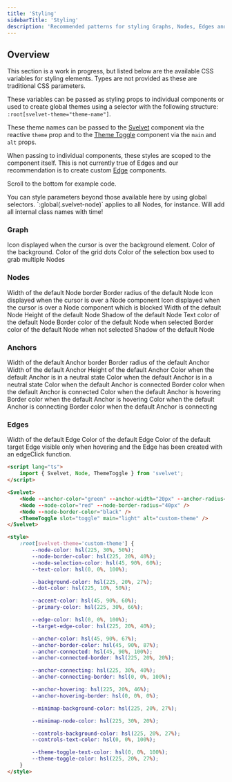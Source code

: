```yaml
---
title: 'Styling'
sidebarTitle: 'Styling'
description: 'Recommended patterns for styling Graphs, Nodes, Edges and Anchors'
---
```


## Overview

This section is a work in progress, but listed below are the available CSS variables for styling elements. Types are not provided as these are traditional CSS parameters.

These variables can be passed as styling props to individual components or used to create global themes using a selector with the following structure: `:root[svelvet-theme="theme-name"]`.

These theme names can be passed to the [Svelvet](components/svelvet) component via the reactive `theme` prop and to the [Theme Toggle](components/theme-toggle) component via the `main` and `alt` props.

When passing to individual components, these styles are scoped to the component itself. This is not currently true of Edges and our recommendation is to create custom [Edge](components/edge) components.

Scroll to the bottom for example code.

<Tip>
	You can style parameters beyond those available here by using global selectors.
	`:global(.svelvet-node)` applies to all Nodes, for instance. Will add all internal class names
	with time!
</Tip>

### Graph

<ResponseField name="--background-cursor" default="move">
	Icon displayed when the cursor is over the background element.
</ResponseField>

<ResponseField name="--background-color" default="white">
	Color of the background.
</ResponseField>

<ResponseField name="--dot-color" default="gray">
	Color of the grid dots
</ResponseField>

<ResponseField name="--selection-box-color" default="lightblue">
	Color of the selection box used to grab multiple Nodes
</ResponseField>

### Nodes

<ResponseField name="--node-border-width" default="1px">
	Width of the default Node border
</ResponseField>
<ResponseField name="--node-border-radius" default="10px">
	Border radius of the default Node
</ResponseField>

<ResponseField name="--node-cursor" default="grab">
	Icon displayed when the cursor is over a Node component
</ResponseField>

<ResponseField name="--node-cursor-blocked" default="not-allowed">
	Icon displayed when the cursor is over a Node component which is blocked
</ResponseField>

<ResponseField name="--node-width" default="200px">
	Width of the default Node
</ResponseField>

<ResponseField name="--node-height" default="100px">
	Height of the default Node
</ResponseField>

<ResponseField name="--node-color" default="white">
	Shadow of the default Node
</ResponseField>

<ResponseField name="--node-text-color" default="white">
	Text color of the default Node
</ResponseField>

<ResponseField name="--node-selection-color" default="white">
	Border color of the default Node when selected
</ResponseField>

<ResponseField name="--node-border-color" default="white">
	Border color of the default Node when not selected
</ResponseField>

<ResponseField name="--node-shadow" default="multi-layer shadow">
	Shadow of the default Node
</ResponseField>

### Anchors

<ResponseField name="--anchor-border-width" default="1px">
	Width of the default Anchor border
</ResponseField>

<ResponseField name="--anchor-radius" default="50%">
	Border radius of the default Anchor
</ResponseField>

<ResponseField name="--anchor-width" default="12px">
	Width of the default Anchor
</ResponseField>

<ResponseField name="--anchor-height" default="12px">
	Height of the default Anchor
</ResponseField>

<ResponseField name="--anchor-color" default="gray">
	Color when the default Anchor is in a neutral state
</ResponseField>

<ResponseField name="--anchor-border-color" default="gray">
	Color when the default Anchor is in a neutral state
</ResponseField>

<ResponseField name="--anchor-connected" default="gray">
	Color when the default Anchor is connected
</ResponseField>

<ResponseField name="--anchor-connected-border" default="gray">
	Border color when the default Anchor is connected
</ResponseField>

<ResponseField name="--anchor-hovering" default="gray">
	Color when the default Anchor is hovering
</ResponseField>

<ResponseField name="--anchor-hovering-border" default="gray">
	Border color when the default Anchor is hovering
</ResponseField>

<ResponseField name="--anchor-connecting" default="gray">
	Color when the default Anchor is connecting
</ResponseField>

<ResponseField name="--anchor-connecting-border" default="gray">
	Border color when the default Anchor is connecting
</ResponseField>

### Edges

<ResponseField name="--edge-width" default="2px">
	Width of the default Edge
</ResponseField>

<ResponseField name="--edge-color" default="black">
	Color of the default Edge
</ResponseField>

<ResponseField name="--target-edge-color" default="gray">
	Color of the default target Edge visible only when hovering and the Edge has been created with an
	edgeClick function.
</ResponseField>

```html
<script lang="ts">
	import { Svelvet, Node, ThemeToggle } from 'svelvet';
</script>

<Svelvet>
	<Node --anchor-color="green" --anchor-width="20px" --anchor-radius="2px" />
	<Node --node-color="red" --node-border-radius="40px" />
	<Node --node-border-color="black" />
	<ThemeToggle slot="toggle" main="light" alt="custom-theme" />
</Svelvet>

<style>
	:root[svelvet-theme='custom-theme'] {
		--node-color: hsl(225, 30%, 50%);
		--node-border-color: hsl(225, 20%, 40%);
		--node-selection-color: hsl(45, 90%, 60%);
		--text-color: hsl(0, 0%, 100%);

		--background-color: hsl(225, 20%, 27%);
		--dot-color: hsl(225, 10%, 50%);

		--accent-color: hsl(45, 90%, 60%);
		--primary-color: hsl(225, 30%, 66%);

		--edge-color: hsl(0, 0%, 100%);
		--target-edge-color: hsl(225, 20%, 40%);

		--anchor-color: hsl(45, 90%, 67%);
		--anchor-border-color: hsl(45, 90%, 87%);
		--anchor-connected: hsl(45, 90%, 100%);
		--anchor-connected-border: hsl(225, 20%, 20%);

		--anchor-connecting: hsl(225, 30%, 40%);
		--anchor-connecting-border: hsl(0, 0%, 100%);

		--anchor-hovering: hsl(225, 20%, 46%);
		--anchor-hovering-border: hsl(0, 0%, 0%);

		--minimap-background-color: hsl(225, 20%, 27%);

		--minimap-node-color: hsl(225, 30%, 20%);

		--controls-background-color: hsl(225, 20%, 27%);
		--controls-text-color: hsl(0, 0%, 100%);

		--theme-toggle-text-color: hsl(0, 0%, 100%);
		--theme-toggle-color: hsl(225, 20%, 27%);
	}
</style>
```
